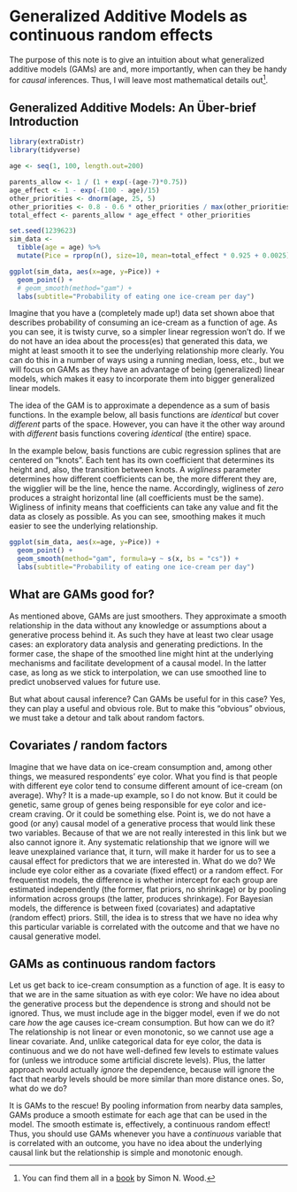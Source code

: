 # Generalized Additive Models as continuous random effects

The purpose of this note is to give an intuition about what generalized additive models (GAMs) are and, more importantly, when can they be handy for _causal_ inferences. Thus, I will leave most mathematical details out^[You can find them all in a [book](https://www.routledge.com/Generalized-Additive-Models-An-Introduction-with-R-Second-Edition/Wood/p/book/9781498728331) by Simon N. Wood.]. 

## Generalized Additive Models: An Über-brief Introduction


```r
library(extraDistr)
library(tidyverse)

age <- seq(1, 100, length.out=200)

parents_allow <- 1 / (1 + exp(-(age-7)*0.75))
age_effect <- 1 - exp(-(100 - age)/15)
other_priorities <- dnorm(age, 25, 5)
other_priorities <- 0.8 - 0.6 * other_priorities / max(other_priorities)
total_effect <- parents_allow * age_effect * other_priorities

set.seed(1239623)
sim_data <- 
  tibble(age = age) %>%
  mutate(Pice = rprop(n(), size=10, mean=total_effect * 0.925 + 0.0025))

ggplot(sim_data, aes(x=age, y=Pice)) + 
  geom_point() + 
  # geom_smooth(method="gam") +
  labs(subtitle="Probability of eating one ice-cream per day")
```


Imagine that you have a (completely made up!) data set shown aboe that describes probability of consuming an ice-cream as a function of age. As you can see, it is twisty curve, so a simpler linear regression won't do. If we do not have an idea about the process(es) that generated this data, we might at least smooth it to see the underlying relationship more clearly. You can do this in a number of ways using a running median, loess, etc., but we will focus on GAMs as they have an advantage of being (generalized) linear models, which makes it easy to incorporate them into bigger generalized linear models.

The idea of the GAM is to approximate a dependence as a sum of basis functions. In the example below, all basis functions are _identical_ but cover _different_ parts of the space. However, you can have it the other way around with _different_ basis functions covering _identical_ (the entire) space.

In the example below, basis functions are cubic regression splines that are centered on "knots". Each tent has its own coefficient that determines its height and, also, the transition between knots. A _wigliness_ parameter determines how different coefficients can be, the more different they are, the wigglier will be the line, hence the name. Accordingly, wigliness of _zero_ produces a straight horizontal line (all coefficients must be the same). Wigliness of infinity means that coefficients can take any value and fit the data as closely as possible. As you can see, smoothing makes it much easier to see the underlying relationship.
```r
ggplot(sim_data, aes(x=age, y=Pice)) + 
  geom_point() + 
  geom_smooth(method="gam", formula=y ~ s(x, bs = "cs")) +
  labs(subtitle="Probability of eating one ice-cream per day")
```

## What are GAMs good for?
As mentioned above, GAMs are just smoothers. They approximate a smooth relationship in the data without any knowledge or assumptions about a generative process behind it. As such they have at least two clear usage cases: an exploratory data analysis and generating predictions. In the former case, the shape of the smoothed line might hint at the underlying mechanisms and facilitate development of a causal model. In the latter case, as long as we stick to interpolation, we can use smoothed line to predict unobserved values for future use.

But what about causal inference? Can GAMs be useful for in this case? Yes, they can play a useful and obvious role. But to make this "obvious" obvious, we must take a detour and talk about random factors.

## Covariates / random factors
Imagine that we have data on ice-cream consumption and, among other things, we measured respondents' eye color. What you find is that people with different eye color tend to consume different amount of ice-cream (on average). Why? It is a made-up example, so I do not know. But it could be genetic, same group of genes being responsible for eye color and ice-cream craving. Or it could be something else. Point is, we do not have a good (or any) causal model of a generative process that would link these two variables. Because of that we are not really interested in this link but we also cannot ignore it. Any systematic relationship that we ignore will we leave unexplained variance that, it turn, will make it harder for us to see a causal effect for predictors that we are interested in. What do we do? We include eye color either as a covariate (fixed effect) or a random effect. For frequentist models, the difference is whether intercept for each group are estimated independently (the former, flat priors, no shrinkage) or by pooling information across groups (the latter, produces shrinkage). For Bayesian models, the difference is between fixed (covariates) and adaptative (random effect) priors. Still, the idea is to stress that we have no idea why this particular variable is correlated with the outcome and that we have no causal generative model.

## GAMs as continuous random factors
Let us get back to ice-cream consumption as a function of age. It is easy to that we are in the same situation as with eye color: We have no idea about the generative process but the dependence is strong and should not be ignored. Thus, we must include age in the bigger model, even if we do not care _how_ the age causes ice-cream consumption. But how can we do it? The relationship is not linear or even monotonic, so we cannot use age a linear covariate. And, unlike categorical data for eye color, the data is continuous and we do not have well-defined few levels to estimate values for (unless we introduce some artificial discrete levels). Plus, the latter approach would actually _ignore_ the dependence, because will ignore the fact that nearby levels should be more similar than more distance ones. So, what do we do?

It is GAMs to the rescue! By pooling information from nearby data samples, GAMs produce a smooth estimate for each age that can be used in the model. The smooth estimate is, effectively, a continuous random effect! Thus, you should use GAMs whenever you have a _continuous_ variable that is correlated with an outcome, you have no idea about the underlying causal link but the relationship is simple and monotonic enough.
